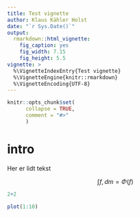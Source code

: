 ```yaml
---
title: Test vignette
author: Klaus Kähler Holst
date: "`r Sys.Date()`"
output:
  rmarkdown::html_vignette:
    fig_caption: yes
    fig_width: 7.15
    fig_height: 5.5    
vignette: >
  %\VignetteIndexEntry{Test vignette}
  %\VignetteEngine{knitr::rmarkdown}
  %\VignetteEncoding{UTF-8}
---
```


```r
knitr::opts_chunk$set(
      collapse = TRUE,
      comment = "#>"
      ) 
```

intro
====================

Her er lidt tekst

$$\int f, dm = \Phi(f)$$


```r
2+2 
```


```r
plot(1:10)
```
